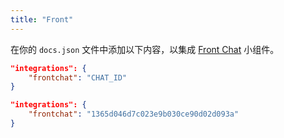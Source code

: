 ```yaml
---
title: "Front"
---
```


在你的 `docs.json` 文件中添加以下内容，以集成 [Front Chat](https://front.com) 小组件。

<CodeGroup>

```json docs.json 中的集成选项
"integrations": {
    "frontchat": "CHAT_ID"
}
```

```json 示例
"integrations": {
    "frontchat": "1365d046d7c023e9b030ce90d02d093a"
}
```

</CodeGroup>
